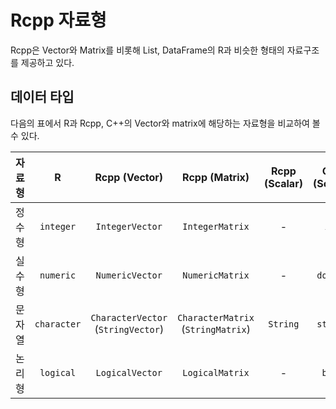 # Rcpp 자료형 {#rcpp_datatype}

Rcpp은 Vector와 Matrix를 비롯해 List, DataFrame의 R과 비슷한 형태의 자료구조를 제공하고 있다.

## 데이터 타입
다음의 표에서 R과 Rcpp, C++의 Vector와 matrix에 해당하는 자료형을 비교하여 볼 수 있다.

| 자료형 | R | Rcpp (Vector) | Rcpp (Matrix) | Rcpp (Scalar) | C++ (Scalar) |
|:---:|:---:|:---:|:---:|:---:|:---:|
| 정수형 | `integer` | `IntegerVector` | `IntegerMatrix` | - | `int` |
| 실수형 | `numeric` | `NumericVector` | `NumericMatrix` | - | `double` |
| 문자열 | `character` | `CharacterVector` (`StringVector`) | `CharacterMatrix` (`StringMatrix`) | `String` | `string` |
| 논리형 | `logical` | `LogicalVector` | `LogicalMatrix` | - | `bool` |



